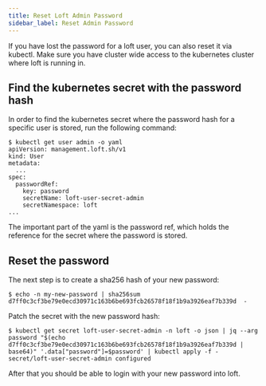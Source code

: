 ```yaml
---
title: Reset Loft Admin Password
sidebar_label: Reset Admin Password
---
```


If you have lost the password for a loft user, you can also reset it via kubectl. Make sure you have cluster wide access to the kubernetes cluster where loft is running in. 

## Find the kubernetes secret with the password hash

In order to find the kubernetes secret where the password hash for a specific user is stored, run the following command:

```
$ kubectl get user admin -o yaml
apiVersion: management.loft.sh/v1
kind: User
metadata:
  ...
spec:
  passwordRef:
    key: password
    secretName: loft-user-secret-admin
    secretNamespace: loft
...
```

The important part of the yaml is the password ref, which holds the reference for the secret where the password is stored.

## Reset the password

The next step is to create a sha256 hash of your new password:

```
$ echo -n my-new-password | sha256sum
d7ff0c3cf3be79e0ecd30971c163b6be693fcb26578f18f1b9a3926eaf7b339d  -
```

Patch the secret with the new password hash:

```
$ kubectl get secret loft-user-secret-admin -n loft -o json | jq --arg password "$(echo d7ff0c3cf3be79e0ecd30971c163b6be693fcb26578f18f1b9a3926eaf7b339d | base64)" '.data["password"]=$password' | kubectl apply -f -
secret/loft-user-secret-admin configured
```

After that you should be able to login with your new password into loft.
